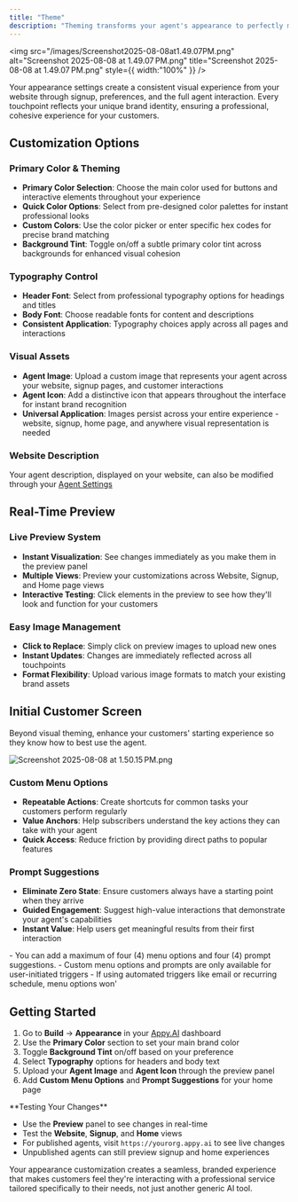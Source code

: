 ```yaml
---
title: "Theme"
description: "Theming transforms your agent's appearance to perfectly match your brand with comprehensive customization options that apply across your customers' entire experience."
---
```


<img
  src="/images/Screenshot2025-08-08at1.49.07PM.png"
  alt="Screenshot 2025-08-08 at 1.49.07 PM.png"
  title="Screenshot 2025-08-08 at 1.49.07 PM.png"
  style={{ width:"100%" }}
/>

Your appearance settings create a consistent visual experience from your website through signup, preferences, and the full agent interaction. Every touchpoint reflects your unique brand identity, ensuring a professional, cohesive experience for your customers.

## Customization Options

### Primary Color & Theming

- **Primary Color Selection**: Choose the main color used for buttons and interactive elements throughout your experience
- **Quick Color Options**: Select from pre-designed color palettes for instant professional looks
- **Custom Colors**: Use the color picker or enter specific hex codes for precise brand matching
- **Background Tint**: Toggle on/off a subtle primary color tint across backgrounds for enhanced visual cohesion

### Typography Control

- **Header Font**: Select from professional typography options for headings and titles
- **Body Font**: Choose readable fonts for content and descriptions
- **Consistent Application**: Typography choices apply across all pages and interactions

### Visual Assets

- **Agent Image**: Upload a custom image that represents your agent across your website, signup pages, and customer interactions
- **Agent Icon**: Add a distinctive icon that appears throughout the interface for instant brand recognition
- **Universal Application**: Images persist across your entire experience - website, signup, home page, and anywhere visual representation is needed

### Website Description

Your agent description, displayed on your website, can also be modified through your [Agent Settings](/builder/settings)

## Real-Time Preview

### Live Preview System

- **Instant Visualization**: See changes immediately as you make them in the preview panel
- **Multiple Views**: Preview your customizations across Website, Signup, and Home page views
- **Interactive Testing**: Click elements in the preview to see how they'll look and function for your customers

### Easy Image Management

- **Click to Replace**: Simply click on preview images to upload new ones
- **Instant Updates**: Changes are immediately reflected across all touchpoints
- **Format Flexibility**: Upload various image formats to match your existing brand assets

## Initial Customer Screen

Beyond visual theming, enhance your customers' starting experience so they know how to best use the agent.

![Screenshot 2025-08-08 at 1.50.15 PM.png](/images/Screenshot2025-08-08at1.50.15PM.png)

### Custom Menu Options

- **Repeatable Actions**: Create shortcuts for common tasks your customers perform regularly
- **Value Anchors**: Help subscribers understand the key actions they can take with your agent
- **Quick Access**: Reduce friction by providing direct paths to popular features

### Prompt Suggestions

- **Eliminate Zero State**: Ensure customers always have a starting point when they arrive
- **Guided Engagement**: Suggest high-value interactions that demonstrate your agent's capabilities
- **Instant Value**: Help users get meaningful results from their first interaction

<Note>
  - You can add a maximum of four (4) menu options and four (4) prompt suggestions.
  - Custom menu options and prompts are only available for user-initiated triggers
  - If using automated triggers like email or recurring schedule, menu options won'
</Note>

## Getting Started

1. Go to **Build** → **Appearance** in your [Appy.AI](http://Appy.AI) dashboard
2. Use the **Primary Color** section to set your main brand color
3. Toggle **Background Tint** on/off based on your preference
4. Select **Typography** options for headers and body text
5. Upload your **Agent Image** and **Agent Icon** through the preview panel
6. Add **Custom Menu Options** and **Prompt Suggestions** for your home page

<Tip>
  **Testing Your Changes**

  - Use the **Preview** panel to see changes in real-time
  - Test the **Website**, **Signup**, and **Home** views
  - For published agents, visit `https://yourorg.appy.ai` to see live changes
  - Unpublished agents can still preview signup and home experiences
</Tip>

Your appearance customization creates a seamless, branded experience that makes customers feel they're interacting with a professional service tailored specifically to their needs, not just another generic AI tool.